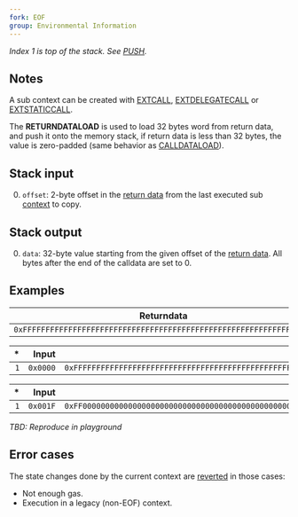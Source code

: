```yaml
---
fork: EOF
group: Environmental Information
---
```


*Index 1 is top of the stack. See [PUSH](/#60).*

## Notes

A sub context can be created with [EXTCALL](/#F8), [EXTDELEGATECALL](/#F9) or [EXTSTATICCALL](/#FB). 

The **RETURNDATALOAD** is used to load 32 bytes word from return data, and push it onto the memory stack, if return data is less than 32 bytes, the value is zero-padded (same behavior as [CALLDATALOAD](/#35)).

## Stack input

0. `offset`: 2-byte offset in the [return data](/about) from the last executed sub [context](/about) to copy.

## Stack output

0. `data`: 32-byte value starting from the given offset of the [return data](/about). All bytes after the end of the calldata are set to 0.

## Examples

| Returndata |
|---------|
| `0xFFFFFFFFFFFFFFFFFFFFFFFFFFFFFFFFFFFFFFFFFFFFFFFFFFFFFFFFFFFFFFFF` |

| * | Input | Output |
|--:|------:|-------:|
| `1` | `0x0000` | `0xFFFFFFFFFFFFFFFFFFFFFFFFFFFFFFFFFFFFFFFFFFFFFFFFFFFFFFFFFFFFFFFF` |

| * | Input | Output |
|--:|------:|-------:|
| `1` | `0x001F` | `0xFF00000000000000000000000000000000000000000000000000000000000000` |

*TBD: Reproduce in playground*

## Error cases

The state changes done by the current context are [reverted](#FD) in those cases:
- Not enough gas.
- Execution in a legacy (non-EOF) context.
